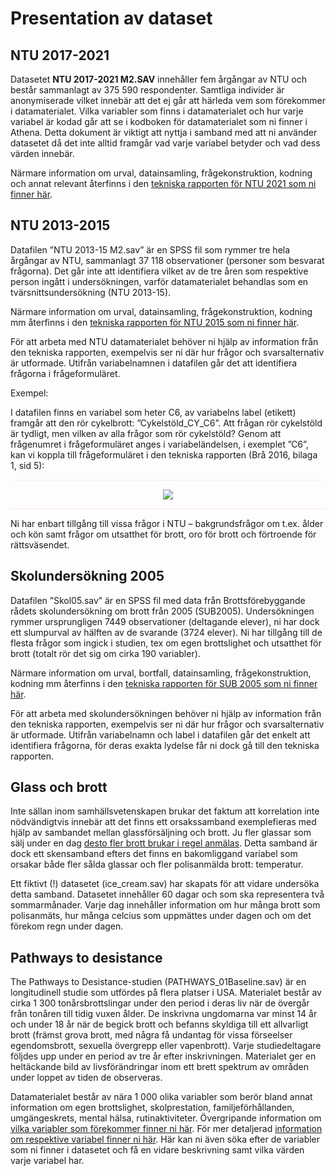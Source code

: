# Presentation av dataset

## NTU 2017-2021
Datasetet <b>NTU 2017-2021 M2.SAV</b> innehåller fem årgångar av NTU och består sammanlagt av 375 590 respondenter. Samtliga individer är anonymiserade vilket innebär att det ej går att härleda vem som förekommer i datamaterialet. Vilka variabler som finns i datamaterialet och hur varje variabel är kodad går att se i kodboken för datamaterialet som ni finner i Athena. Detta dokument är viktigt att nyttja i samband med att ni använder datasetet då det inte alltid framgår vad varje variabel betyder och vad dess värden innebär.

Närmare information om urval, datainsamling, frågekonstruktion, kodning och annat relevant återfinns i den
<a href="https://bra.se/download/18.1f8c9903175f8b2aa70111be/1633935949525/2021_Nationella_trygghetsundersokningen_2021_Teknisk_rapport.pdf">tekniska rapporten för NTU 2021 som ni finner här</a>.

## NTU 2013-2015

Datafilen ”NTU 2013-15 M2.sav” är en SPSS fil som rymmer tre hela årgångar av NTU,
sammanlagt 37 118 observationer (personer som besvarat frågorna). Det går inte att identifiera
vilket av de tre åren som respektive person ingått i undersökningen, varför datamaterialet
behandlas som en tvärsnittsundersökning (NTU 2013-15).

Närmare information om urval, datainsamling, frågekonstruktion, kodning mm återfinns i den
<a href="https://www.bra.se/download/18.779f51ff14b83989644245/1424427050948/2015_4_NTU_teknisk_ra
pport.pdf">tekniska rapporten för NTU 2015 som ni finner här</a>.

För att arbeta med NTU datamaterialet behöver ni hjälp av information från den tekniska
rapporten, exempelvis ser ni där hur frågor och svarsalternativ är utformade.
Utifrån variabelnamnen i datafilen går det att identifiera frågorna i frågeformuläret.

Exempel:

I datafilen finns en variabel som heter C6, av variabelns label (etikett) framgår att den rör
cykelbrott: ”Cykelstöld_CY_C6”. Att frågan rör cykelstöld är tydligt, men vilken av alla frågor
som rör cykelstöld? Genom att frågenumret i frågeformuläret anges i variabeländelsen, i
exemplet ”C6”, kan vi koppla till frågeformuläret i den tekniska rapporten (Brå 2016, bilaga 1,
sid 5):

<hr style="height:2px;border-width:0;color:gray;background-color:LavenderBlush">

<center><img src="images/ntu_2013.png"/></center>

<hr style="height:2px;border-width:0;color:gray;background-color:LavenderBlush">

Ni har enbart tillgång till vissa frågor i NTU – bakgrundsfrågor om t.ex. ålder och kön samt
frågor om utsatthet för brott, oro för brott och förtroende för rättsväsendet.

## Skolundersökning 2005

Datafilen ”Skol05.sav” är en SPSS fil med data från Brottsförebyggande rådets
skolundersökning om brott från 2005 (SUB2005). Undersökningen rymmer ursprungligen 7449
observationer (deltagande elever), ni har dock ett slumpurval av hälften av de svarande (3724
elever). Ni har tillgång till de flesta frågor som ingick i studien, tex om egen brottslighet och
utsatthet för brott (totalt rör det sig om cirka 190 variabler).

Närmare information om urval, bortfall, datainsamling, frågekonstruktion, kodning mm återfinns
i den <a href="https://www.bra.se/download/18.cba82f7130f475a2f180006495/1371914721887/2008_2_nationella_s
kolundersokningen.pdf">tekniska rapporten för SUB 2005 som ni finner här</a>.

För att arbeta med skolundersökningen behöver ni hjälp av information från den tekniska
rapporten, exempelvis ser ni där hur frågor och svarsalternativ är utformade. Utifrån variabelnamn och label i datafilen går det enkelt att identifiera frågorna, för deras exakta
lydelse får ni dock gå till den tekniska rapporten.

## Glass och brott
Inte sällan inom samhällsvetenskapen brukar det faktum att korrelation inte nödvändigtvis innebär att det finns ett orsakssamband exemplefieras med hjälp av sambandet mellan glassförsäljning och brott. Ju fler glassar som sälj under en dag <a href="https://slate.com/news-and-politics/2013/07/warm-weather-homicide-rates-when-ice-cream-sales-rise-homicides-rise-coincidence.html">desto fler brott brukar i regel anmälas</a>. Detta samband är dock ett skensamband efters det finns en bakomliggand variabel som orsakar både fler sålda glassar och fler polisanmälda brott: temperatur.

Ett fiktivt (!) datasetet (ice_cream.sav) har skapats för att vidare undersöka detta samband. Datasetet innehåller 60 dagar och som ska representera två sommarmånader. Varje dag innehåller information om hur många brott som polisanmäts, hur många celcius som uppmättes under dagen och om det förekom regn under dagen.

## Pathways to desistance
The Pathways to Desistance-studien (PATHWAYS_01Baseline.sav) är en longitudinell studie som utfördes på flera platser i USA. Materialet består av cirka 1 300 tonårsbrottslingar under den period i deras liv när de övergår från tonåren till tidig vuxen ålder. De inskrivna ungdomarna var minst 14 år och under 18 år när de begick brott och befanns skyldiga till ett allvarligt brott (främst grova brott, med några få undantag för vissa förseelser egendomsbrott, sexuella övergrepp eller vapenbrott). Varje studiedeltagare följdes upp under en period av tre år efter inskrivningen. Materialet ger en heltäckande bild av livsförändringar inom ett brett spektrum av områden under loppet av tiden de observeras.

Datamaterialet består av nära 1 000 olika variabler som berör bland annat information om egen brottslighet, skolprestation, familjeförhållanden, umgängeskrets, mental hälsa, rutinaktiviteter. Övergripande information om <a href="https://www.pathwaysstudy.pitt.edu/codebook/constructs.html">vilka variabler som förekommer finner ni här</a>. För mer detaljerad <a href="https://www.icpsr.umich.edu/web/NAHDAP/studies/32881/variables">information om respektive variabel finner ni här</a>. Här kan ni även söka efter de variabler som ni finner i datasetet och få en vidare beskrivning samt vilka värden varje variabel har.
